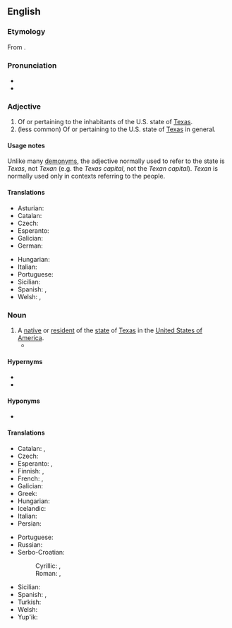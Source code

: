 {{also|texan}}
==English==

===Etymology===
From {{suffix|en|Texas|an}}.

===Pronunciation===
* {{IPA|en|/ˈtɛksən/}}
* {{rhymes|en|ɛksən}}

===Adjective===
{{en-adj}}

# Of or pertaining to the inhabitants of the U.S. state of [[Texas]].
# (less common) Of or pertaining to the U.S. state of [[Texas]] in general.

====Usage notes====
Unlike many [[demonym]]s, the adjective normally used to refer to the state is ''Texas'', not ''Texan'' (e.g. the ''Texas capital'', not the ''Texan capital''). ''Texan'' is normally used only in contexts referring to the people.

====Translations====
{{trans-top|of or pertaining to Texas}}
* Asturian: {{t|ast|texanu}}
* Catalan: {{t+|ca|texà}}
* Czech: {{t+|cs|texaský}}
* Esperanto: {{t|eo|teksasa}}
* Galician: {{t|gl|texano}}
* German: {{t|de|texanisch}}
{{trans-mid}}
* Hungarian: {{t+|hu|texasi}}
* Italian: {{t|it|texano}}
* Portuguese: {{t+|pt|texano}}
* Sicilian: {{t|scn|tixanu}}
* Spanish: {{t+|es|texano}}, {{t+|es|tejano}}
* Welsh: {{t|cy|Tecsanaidd}}, {{t|cy|o Decsas}}
{{trans-bottom}}

===Noun===
{{en-noun}}

# A [[native]] or [[resident]] of the [[state]] of [[Texas]] in the [[United States of America]].
#* {{quote-av|en|actor={{w|Adam Conover}}|role=himself|episode=Why The Electoral College Ruins Democracy|title={{w|Adam Ruins Everything}}|url=https://www.youtube.com/watch?v=90RajY2nrgk|format=television production|network={{w|truTV}}|publisher={{w|truTV}}|date=Nov 9 2015|time=00:02:08|passage=In 2012, over three million '''Texans''' voted Democrat.}}

====Hypernyms====
* {{l|en|American}}
* {{l|en|North American}}

====Hyponyms====
* {{l|en|Texpat}}

====Translations====
{{trans-top|an inhabitant or a resident of Texas}}
* Catalan: {{t+|ca|texà|m}}, {{t+|ca|texana|f}}
* Czech: {{t|cs|Texasan|m}}
* Esperanto: {{t|eo|teksasano}} {{qualifier|man or woman}}, {{t|eo|teksasanino}} {{qualifier|woman}}
* Finnish: {{t|fi|teksasilainen}}, {{t+|fi|texasilainen}}
* French: {{t+|fr|Texan|m}}, {{t+|fr|Texane|f}}
* Galician: {{t|gl|texano|m}}
* Greek: {{t+|el|Τεξανός|m}}
* Hungarian: {{t+|hu|texasi}}
* Icelandic: {{t|is|Texasbúi|m}}
* Italian: {{t|it|texano|m}}
* Persian: {{t|fa|تگزاسی|tr=tegzâsi|sc=fa-Arab}}
{{trans-mid}}
* Portuguese: {{t+|pt|texano|m}}
* Russian: {{t+|ru|теха́сец|m}}
* Serbo-Croatian:
*: Cyrillic: {{t|sh|Текса́шанин|m|sc=Cyrl}}, {{t|sh|Текса́ша̄нка|f|sc=Cyrl}}
*: Roman: {{t+|sh|Teksášanin|m}}, {{t|sh|Teksášānka|f}}
* Sicilian: {{t|scn|tixanu|m}}
* Spanish: {{t+|es|texano|m}}, {{t+|es|tejano|m}}
* Turkish: {{t|tr|Teksaslı}}
* Welsh: {{t|cy|Tecsaniad|m|f}}
* Yup'ik: {{t|esu|Teekkisassaqmintaq}}
{{trans-bottom}}

{{topics|en|Demonyms for Americans|Texas, USA}}